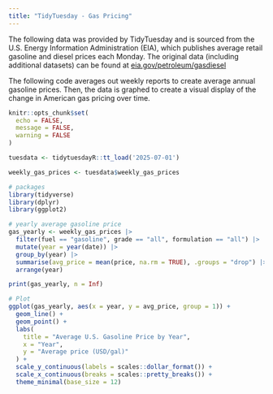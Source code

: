 ```yaml
---
title: "TidyTuesday - Gas Pricing"
---
```


The following data was provided by TidyTuesday and is sourced from the U.S. Energy Information Administration (EIA), which publishes average retail gasoline and diesel prices each Monday. The original data (including additional datasets) can be found at [eia.gov/petroleum/gasdiesel](https://www.eia.gov/petroleum/gasdiesel/)

The following code averages out weekly reports to create average annual gasoline prices. Then, the data is graphed to create a visual display of the change in American gas pricing over time.

```r
knitr::opts_chunk$set(
  echo = FALSE,
  message = FALSE,
  warning = FALSE
)

tuesdata <- tidytuesdayR::tt_load('2025-07-01')

weekly_gas_prices <- tuesdata$weekly_gas_prices

# packages
library(tidyverse)
library(dplyr)
library(ggplot2)
```

```r
# yearly average gasoline price
gas_yearly <- weekly_gas_prices |>
  filter(fuel == "gasoline", grade == "all", formulation == "all") |>
  mutate(year = year(date)) |>
  group_by(year) |>
  summarise(avg_price = mean(price, na.rm = TRUE), .groups = "drop") |>
  arrange(year)

print(gas_yearly, n = Inf)
```

```r
# Plot
ggplot(gas_yearly, aes(x = year, y = avg_price, group = 1)) +
  geom_line() +
  geom_point() +
  labs(
    title = "Average U.S. Gasoline Price by Year",
    x = "Year",
    y = "Average price (USD/gal)"
  ) +
  scale_y_continuous(labels = scales::dollar_format()) +
  scale_x_continuous(breaks = scales::pretty_breaks()) +
  theme_minimal(base_size = 12)
```

